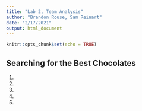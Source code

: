 ```yaml
---
title: "Lab 2, Team Analysis"
author: "Brandon Rouse, Sam Reinart"
date: "2/17/2021"
output: html_document
---
```


```r
knitr::opts_chunk$set(echo = TRUE)
```

## Searching for the Best Chocolates

1. 
2. 
3. 
4. 
5. 